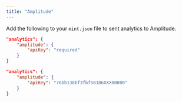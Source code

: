 ```yaml
---
title: "Amplitude"
---
```


Add the following to your `mint.json` file to sent analytics to Amplitude.

<CodeGroup>

```json Analytics options in mint.json
"analytics": {
    "amplitude": {
        "apiKey": "required"
    }
}
```

```json Example
"analytics": {
    "amplitude": {
        "apiKey": "76bb138bf3fbf58186XXX00000"
    }
}
```

</CodeGroup>
